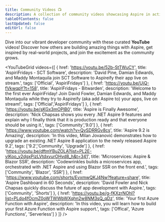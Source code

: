```yaml
---
title: Community Videos 📺
description: A collection of community videos showcasing Aspire in action.
tableOfContents: false
lastUpdated: false
editUrl: false
---
```



<p>
    Dive into our vibrant developer community with these curated <strong>YouTube</strong> videos! Discover how others are building amazing things with Aspire, get inspired by real-world projects, and join the excitement as the community grows.
</p>

<YouTubeGrid
	videos={[
        {
            href: 'https://youtu.be/52b-StTWuCY',
            title: 'AspiriFridays - SCT Software',
            description: 'David Pine, Damian Edwards, and Maddy Montaquila join SCT Software to Aspireify their app live on stream.',
            tags: ['Official', 'AspiriFridays']
        },
		{
			href: 'https://youtu.be/UjQ-fVkwqpY?t=158',
			title: 'AspiriFridays - Bitwarden',
			description: 'Welcome to the first ever AspiriFriday! Join David Fowler, Damian Edwards, and Maddy Montaquila while they try to Aspireify (aka add Aspire to) your apps, live on stream!',
            tags: ['Official','AspiriFridays']
		},
		{
			href: 'https://youtu.be/sKGx3mOPlB0',
			title: 'Aspire is Finally Awesome',
			description: 'Nick Chapsas shows you every .NET Aspire 9 features and explain why I finally think that it is production ready and that everyone should be using it.',
            tags: ['Community','9.0']
		},
        {
            href: 'https://www.youtube.com/watch?v=QvSDRRGv8cs',
            title: 'Aspire 9.2 is Amazing',
            description: 'In this video, Milan Jovanović demonstrates how to upgrade an existing .NET Aspire 8 application to the newly released Aspire 9.2',
            tags: ['9.2','Community', 'Upgrade']
        },
        {
            href: 'https://youtu.be/dftmYBuZOLA?list=PL2E-vlKoo_v2dgxPizLVtdxvurOHvd8_h&t=341',
            title: 'Microservices: Aspire & Blazor SSR',
            description: 'Codewrinkles builds a microservices app, orchestrated with .NET Aspire and using Blazor SSR on the front end.',
            tags: ['Community', 'Blazor', 'SSR']
        },
        {
            href: 'https://www.youtube.com/shorts/EvxmwQKJ4Nw?feature=share',
            title: 'Aspire Dashboard in 60 Seconds',
            description: 'David Fowler and Nick Chapsas quickly discuss the future of app development with Aspire.',
            tags: ['Community', 'Shorts']
        },
        {
            href: 'https://youtu.be/g-fKXzrNOhI?list=PLdo4fOcmZ0oWTWWbWXqhn2w8NM3sQ_qDz',
            title: 'Your first Azure Function with Aspire',
            description: 'In this video, you will learn how to build your first Azure Function with Aspire support.',
            tags: ['Offical', 'Azure Functions', 'Serverless']
        }
	]}
/>